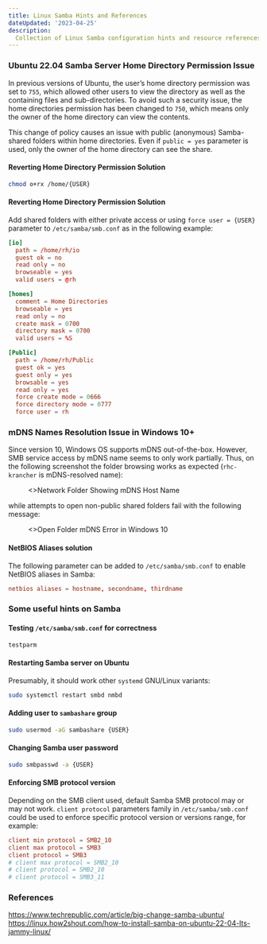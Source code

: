 ```yaml
---
title: Linux Samba Hints and References
dateUpdated: '2023-04-25'
description:
  Collection of Linux Samba configuration hints and resource references.
---
```


### Ubuntu 22.04 Samba Server Home Directory Permission Issue

In previous versions of Ubuntu, the user’s home directory permission was set to
`755`, which allowed other users to view the directory as well as the containing
files and sub-directories. To avoid such a security issue, the home directories
permission has been changed to `750`, which means only the owner of the home
directory can view the contents.

This change of policy causes an issue with public (anonymous) Samba-shared
folders within home directories. Even if `public = yes` parameter is used, only
the owner of the home directory can see the share.

#### Reverting Home Directory Permission Solution

```bash
chmod o+rx /home/{USER}
```

#### Reverting Home Directory Permission Solution

Add shared folders with either private access or using `force user = {USER}`
parameter to `/etc/samba/smb.conf` as in the following example:

```toml
[io]
  path = /home/rh/io
  guest ok = no
  read only = no
  browseable = yes
  valid users = @rh

[homes]
  comment = Home Directories
  browseable = yes
  read only = no
  create mask = 0700
  directory mask = 0700
  valid users = %S

[Public]
  path = /home/rh/Public
  guest ok = yes
  guest only = yes
  browsable = yes
  read only = yes
  force create mode = 0666
  force directory mode = 0777
  force user = rh
```

### mDNS Names Resolution Issue in Windows 10+

Since version 10, Windows OS supports mDNS out-of-the-box. However, SMB service
access by mDNS name seems to only work partially. Thus, on the following
screenshot the folder browsing works as expected (`rhc-krancher` is
mDNS-resolved name):

<figure>
  <Image
    src="/static/notes/linux-samba/network-folder-mdns-name.png"
    alt=""
    className={null}
    priority
  />
  <figcaption>
    <>Network Folder Showing mDNS Host Name</>
  </figcaption>
</figure>

while attempts to open non-public shared folders fail with the following
message:

<figure>
  <Image
    src="/static/notes/linux-samba/open-folder-mdns-error.png"
    alt=""
    className={null}
    priority
  />
  <figcaption>
    <>Open Folder mDNS Error in Windows 10</>
  </figcaption>
</figure>

#### NetBIOS Aliases solution

The following parameter can be added to `/etc/samba/smb.conf` to enable NetBIOS
aliases in Samba:

```toml
netbios aliases = hostname, secondname, thirdname
```

### Some useful hints on Samba

#### Testing `/etc/samba/smb.conf` for correctness

```bash
testparm
```

#### Restarting Samba server on Ubuntu

Presumably, it should work other `systemd` GNU/Linux variants:

```bash
sudo systemctl restart smbd nmbd
```

#### Adding user to `sambashare` group

```bash
sudo usermod -aG sambashare {USER}
```

#### Changing Samba user password

```bash
sudo smbpasswd -a {USER}
```

#### Enforcing SMB protocol version

Depending on the SMB client used, default Samba SMB protocol may or may not
work. `client protocol` parameters family in `/etc/samba/smb.conf` could be used
to enforce specific protocol version or versions range, for example:

```toml
client min protocol = SMB2_10
client max protocol = SMB3
client protocol = SMB3
# client max protocol = SMB2_10
# client protocol = SMB2_10
# client protocol = SMB3_11
```

### References

https://www.techrepublic.com/article/big-change-samba-ubuntu/<br />
https://linux.how2shout.com/how-to-install-samba-on-ubuntu-22-04-lts-jammy-linux/
